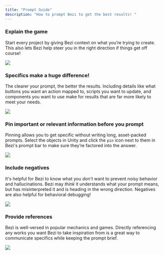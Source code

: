 ```yaml
---
title: "Prompt Guide"
description: "How to prompt Bezi to get the best results! "
---
```


### Explain the game 

Start every project by giving Bezi context on what you’re trying to create. This also lets Bezi help steer you in the right direction if things get off course\! 

![](/images/explain-game-prompt.png)

### Specifics make a huge difference\! 

The clearer your prompt, the better the results. Including details like what buttons you want an action mapped to, scripts you want to update, and components you want to use make for results that are far more likely to meet your needs.

![](/images/specifics-prompt.png)

### Pin important or relevant information before you prompt

Pinning allows you to get specific without writing long, asset-packed prompts. Select the objects in Unity and click the `pin` icon next to them in Bezi's prompt bar to make sure they’re factored into the answer.

![](/images/pinning-prompt.png)

### Include negatives

It's helpful for Bezi to know what you _don’t_ want to prevent noisy behavior and hallucinations. Bezi may _think_ it understands what your prompt means, but has misinterpreted it and is heading in the wrong direction. Negatives are also helpful for behavioral debugging\!

![](/images/negative-prompt.png)

### Provide references

Bezi is well-versed in popular mechanics and games. Directly referencing any works you want Bezi to take inspiration from is a great way to communicate specifics while keeping the prompt brief.

![](/images/reference-game-prompt.png)